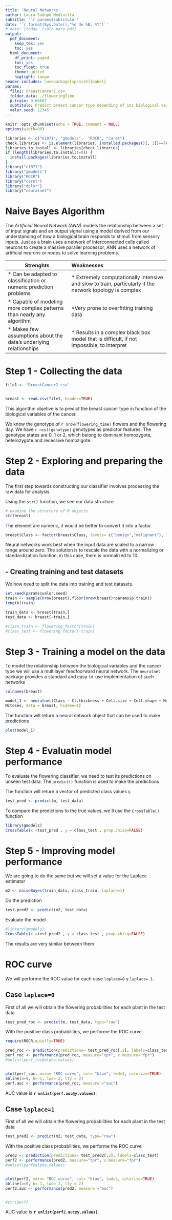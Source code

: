 ```yaml
---
title: 'Neural Networks'
author: Laura Sudupe Medinilla
subtitle: '`r params$subtitulo`'
date: '`r format(Sys.Date(),"%e de %B, %Y")`' 
# date: \today  (solo para pdf)
output:
  pdf_document:
    keep_tex: yes
    toc: yes
  html_document:
    df_print: paged
    toc: yes
    toc_float: true
    theme: united
    higlight: tango
header-includes: \usepackage[spanish]{babel}
params:
  file1: BreastCancer2.csv
  folder.data: ./floweringTime
  p.train: 0.66667
  subtitulo: Predict breast cancer type depending of its biological variables
  valor.seed: 12345
---
```


```r
knitr::opts_chunk$set(echo = TRUE, comment = NULL)
options(width=90)
```


```r
libraries <- c("e1071", "gmodels",  "ROCR", "caret")
check.libraries <- is.element(libraries, installed.packages()[, 1])==FALSE
libraries.to.install <- libraries[check.libraries]
if (length(libraries.to.install!=0)) {
  install.packages(libraries.to.install)
}
library("e1071")
library("gmodels")
library("ROCR")
library("caret")
library("dplyr")
library("neuralnet")
```


\pagebreak

# Naive Bayes Algorithm 

The *Artificial Neural Network (ANN)* models the relationship between a set of input signals and an output signal using a model derived from our understanding of how a biological brain responds to stimuli from sensory inputs. Just as a brain uses a network of interconnected cells called neurons to create a massive parallel processor, ANN uses a network of artificial neurons or nodes to solve learning problems. 


| **Strenghts**    | **Weaknesses**  | 
| ----------------------------- |:------------------------------------------- |
| * Can be adapted to classification or numeric prediction problems | * Extremely computationally intensive and slow to train, particularly if the network topology is complex|
| * Capable of modeling more complex patterns than nearly any algorithm  |  *Very prone to overfitting training data |
| * Makes few assumptions about the data's underlying relationships  | * Results in a complex black box model that is difficult, if not impossible, to interpret |  | 


# Step 1 - Collecting the data

```r
file1 <- "BreastCancer2.csv"


breast <- read.csv(file1, header=TRUE)

```

This algorithm objetive is to predict the breast cancer type in function of the biological variables of the cancer.

We know the genotype of `r nrow(flowering_time)` flowers and the flowering day. We have `r ncol(genotype)` genotypes as predictor features. The genotype states are 0, 1 or 2, which belong to dominant homozygote, heterozygote and recessive homozigote.


# Step 2 - Exploring and preparing the data

The first step towards constructing our classifier involves processing the raw data for analysis.

Using the `str()` function, we see our data structure

```r
# examine the structure of R objecte
str(breast)
```
The element are numeric, it would be better to convert it into a factor


```r

breast$Class <- factor(breast$Class, levels= c("benign","malignant"), labels = c(1 ,0))


```

Neural networks work best when the input data are scaled to a narrow range around zero. The solution is to rescale the data with a normalizing or standardization function, in this case, there is normalized to 10


## - Creating training and test datasets

We now need to split the data into training and test datasets. 

```r

set.seed(params$valor.seed)
train <- sample(nrow(breast),floor(nrow(breast)*params$p.train))
length(train)

train_data <- breast[train,]
test_data <- breast[-train,]

#class_train <- flowering_factor[train]
#class_test <- flowering_factor[-train]
```

# Step 3 - Training a model on the data

To model the relationship between the biological variables and the cancer type we will use a multilayer feedfoorward neural network. The `neuralnet` package provides a standard and easy-to-use implementation of such networks


```r
colnames(breast)
```


```r

model_1 <- neuralnet(Class ~ Cl.thickness + Cell.size + Cell.shape + Marg.adhesion + Epith.c.size + Bare.nuclei + Bl.cromatin + Normal.nucleoli +
Mitoses, data = breast, hidden=1)

```

The function will return a neural network object that can be used to make predictions


```r
plot(model_1)
```



# Step 4 - Evaluatin model performance 

To evaluate the flowering classifier, we need to test its predictions on unseen test data. The `predict()` function is used to make the predictions

The function will return a vector of predicted class values 
ç
```r
test_pred <- predict(m, test_data)
```

To compare the predictions to the true values, we´ll use the `CrossTable()` function 
```r
library(gmodels)
CrossTable(x =test_pred , y = class_test , prop.chisq=FALSE)
```

# Step 5 - Improving model performance

We are going to do the same but we will set a value for the Laplace estimator

```r
m2 <- naiveBayes(train_data, class_train, laplace=1)
```

Do the prediction

```r
test_pred2 <- predict(m2, test_data)
```


Evaluate the model

```r
#library(gmodels)
CrossTable(x =test_pred2 , y = class_test , prop.chisq=FALSE)
```
The results are very similar between them

#  ROC curve

We will performe the ROC value for each case `laplace=0` y `laplace= 1`.

## Case `laplace=0`

First of all we will obtain the flowering probabilities for each plant in the test data

```r
test_pred_roc <- predict(m, test_data, type="raw")

```
With the positive class probabilities, we performe the ROC curve

```r
require(ROCR,quietly=TRUE)
```

```r

pred_roc <- prediction(predictions= test_pred_roc[,2], labels=class_test)
perf_roc <- performance(pred_roc, measure="tpr", x.measure="fpr")
#unlist(perf_roc@alpha.values)


plot(perf_roc, main= "ROC curve", col= "blue", lwd=3, colorize=TRUE)
abline(a=0, b= 1, lwd= 2, lty = 2)
perf.auc <- performance(pred_roc, measure ="auc")

```

AUC value is **`r unlist(perf.auc@y.values)`**.

## Case `laplace=1`

First of all we will obtain the flowering probabilities for each plant in the test data

```r
test_pred2 <- predict(m2, test_data, type="raw")

```

With the positive class probabilities, we performe the ROC curve

```r
pred2 <- prediction(predictions= test_pred2[,2], labels=class_test)
perf2 <- performance(pred2, measure="tpr", x.measure="fpr")
#unlist(perf@alpha.values)


plot(perf2, main= "ROC curve", col= "blue", lwd=3, colorize=TRUE)
abline(a=0, b= 1, lwd= 2, lty = 2)
perf2.auc <- performance(pred2, measure ="auc")


#str(perf)
```

AUC value is **`r unlist(perf2.auc@y.values)`**.


